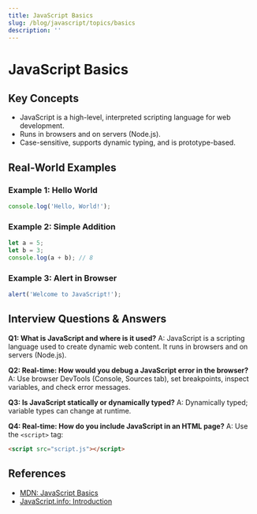 ```yaml
---
title: JavaScript Basics
slug: /blog/javascript/topics/basics
description: ''
---
```

# JavaScript Basics

## Key Concepts
- JavaScript is a high-level, interpreted scripting language for web development.
- Runs in browsers and on servers (Node.js).
- Case-sensitive, supports dynamic typing, and is prototype-based.

## Real-World Examples

### Example 1: Hello World
```javascript
console.log('Hello, World!');
```

### Example 2: Simple Addition
```javascript
let a = 5;
let b = 3;
console.log(a + b); // 8
```

### Example 3: Alert in Browser
```javascript
alert('Welcome to JavaScript!');
```

## Interview Questions & Answers

**Q1: What is JavaScript and where is it used?**
A: JavaScript is a scripting language used to create dynamic web content. It runs in browsers and on servers (Node.js).

**Q2: Real-time: How would you debug a JavaScript error in the browser?**
A: Use browser DevTools (Console, Sources tab), set breakpoints, inspect variables, and check error messages.

**Q3: Is JavaScript statically or dynamically typed?**
A: Dynamically typed; variable types can change at runtime.

**Q4: Real-time: How do you include JavaScript in an HTML page?**
A: Use the `<script>` tag:
```html
<script src="script.js"></script>
```

## References
- [MDN: JavaScript Basics](https://developer.mozilla.org/en-US/docs/Learn/Getting_started_with_the_web/JavaScript_basics)
- [JavaScript.info: Introduction](https://javascript.info/intro)
